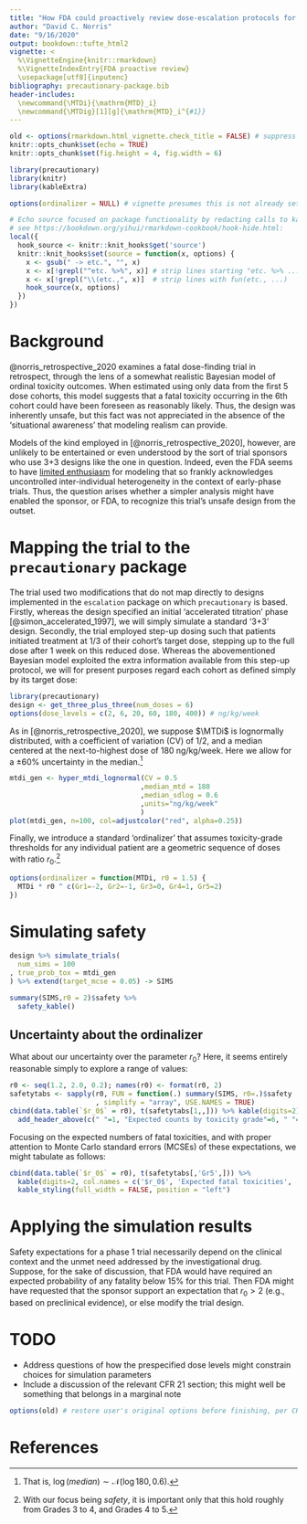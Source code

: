 ```yaml
---
title: "How FDA could proactively review dose-escalation protocols for safety"
author: "David C. Norris"
date: "9/16/2020"
output: bookdown::tufte_html2
vignette: <
  %\VignetteEngine{knitr::rmarkdown}
  %\VignetteIndexEntry{FDA proactive review}
  \usepackage[utf8]{inputenc}
bibliography: precautionary-package.bib
header-includes:
  \newcommand{\MTDi}{\mathrm{MTD}_i}
  \newcommand{\MTDig}[1][g]{\mathrm{MTD}_i^{#1}}
---
```


```r
old <- options(rmarkdown.html_vignette.check_title = FALSE) # suppress un-needed warning
knitr::opts_chunk$set(echo = TRUE)
knitr::opts_chunk$set(fig.height = 4, fig.width = 6)

library(precautionary)
library(knitr)
library(kableExtra)

options(ordinalizer = NULL) # vignette presumes this is not already set

# Echo source focused on package functionality by redacting calls to kable()
# see https://bookdown.org/yihui/rmarkdown-cookbook/hook-hide.html:
local({
  hook_source <- knitr::knit_hooks$get('source')
  knitr::knit_hooks$set(source = function(x, options) {
    x <- gsub(" -> etc.", "", x)
    x <- x[!grepl("^etc. %>%", x)] # strip lines starting "etc. %>% ..."
    x <- x[!grepl("\\(etc.,", x)]  # strip lines with fun(etc., ...)
    hook_source(x, options)
  })
})
```

# Background

@norris_retrospective_2020 examines a fatal dose-finding trial in retrospect, through the lens of a somewhat realistic Bayesian model of ordinal toxicity outcomes. When estimated using only data from the first 5 dose cohorts, this model suggests that a fatal toxicity occurring in the 6th cohort could have been foreseen as reasonably likely. Thus, the design was inherently unsafe, but this fact was not appreciated in the absence of the 'situational awareness' that modeling realism can provide.

Models of the kind employed in [@norris_retrospective_2020], however, are unlikely to be entertained or even understood by the sort of trial sponsors who use 3+3 designs like the one in question. Indeed, even the FDA seems to have [limited enthusiasm](https://precisionmethods.guru/2020/04/21/fda-oce-response-on-dose-individualization/) for modeling that so frankly acknowledges uncontrolled inter-individual heterogeneity in the context of early-phase trials. Thus, the question arises whether a simpler analysis might have enabled the sponsor, or FDA, to recognize this trial's unsafe design from the outset.

# Mapping the trial to the `precautionary` package

The trial used two modifications that do not map directly to designs implemented in the `escalation` package on which `precautionary` is based. Firstly, whereas the design specified an initial 'accelerated titration' phase [@simon_accelerated_1997], we will simply simulate a standard '3+3' design. Secondly, the trial employed step-up dosing such that patients initiated treatment at 1/3 of their cohort's target dose, stepping up to the full dose after 1 week on this reduced dose. Whereas the abovementioned Bayesian model exploited the extra information available from this step-up protocol, we will for present purposes regard each cohort as defined simply by its target dose:

```r
library(precautionary)
design <- get_three_plus_three(num_doses = 6)
options(dose_levels = c(2, 6, 20, 60, 180, 400)) # ng/kg/week
```

As in [@norris_retrospective_2020], we suppose $\MTDi$ is lognormally distributed, with a coefficient of variation (CV) of 1/2, and a median centered at the next-to-highest dose of 180 ng/kg/week. Here we allow for a ±60% uncertainty in the median.^[That is, $\log(median) \sim \mathscr{N}(\log 180, 0.6)$.]

```r
mtdi_gen <- hyper_mtdi_lognormal(CV = 0.5
                                ,median_mtd = 180
                                ,median_sdlog = 0.6
                                ,units="ng/kg/week"
                                )
plot(mtdi_gen, n=100, col=adjustcolor("red", alpha=0.25))
```

Finally, we introduce a standard 'ordinalizer' that assumes toxicity-grade thresholds for any individual patient are a geometric sequence of doses with ratio $r_0$.^[With our focus being *safety*, it is important only that this hold roughly from Grades 3 to 4, and Grades 4 to 5.]

```r
options(ordinalizer = function(MTDi, r0 = 1.5) {
  MTDi * r0 ^ c(Gr1=-2, Gr2=-1, Gr3=0, Gr4=1, Gr5=2)
})
```

# Simulating safety

<!-- TODO: Don't cache in a production release -->

```r
design %>% simulate_trials(
  num_sims = 100
, true_prob_tox = mtdi_gen
) %>% extend(target_mcse = 0.05) -> SIMS
```

```r
summary(SIMS,r0 = 2)$safety %>%
  safety_kable() 
```

## Uncertainty about the ordinalizer

What about our uncertainty over the parameter $r_0$? Here, it seems entirely reasonable simply to explore a range of values:

```r
r0 <- seq(1.2, 2.0, 0.2); names(r0) <- format(r0, 2)
safetytabs <- sapply(r0, FUN = function(.) summary(SIMS, r0=.)$safety
                     , simplify = "array", USE.NAMES = TRUE)
cbind(data.table(`$r_0$` = r0), t(safetytabs[1,,])) %>% kable(digits=2) %>%
  add_header_above(c(" "=1, "Expected counts by toxicity grade"=6, " "=1))
```

Focusing on the expected numbers of fatal toxicities, and with proper attention to Monte Carlo standard errors (MCSEs) of these expectations, we might tabulate as follows:

```r
cbind(data.table(`$r_0$` = r0), t(safetytabs[,'Gr5',])) %>%
  kable(digits=2, col.names = c('$r_0$', 'Expected fatal toxicities', 'MCSE')) %>%
  kable_styling(full_width = FALSE, position = "left")
```

# Applying the simulation results

Safety expectations for a phase 1 trial necessarily depend on the clinical context and the unmet need addressed by the investigational drug. Suppose, for the sake of discussion, that FDA would have required an expected probability of any fatality below 15% for this trial. Then FDA might have requested that the sponsor support an expectation that $r_0 > 2$ (e.g., based on preclinical evidence), or else modify the trial design.

# TODO

* Address questions of how the prespecified dose levels might constrain choices for simulation parameters
* Include a discussion of the relevant CFR 21 section; this might well be something that belongs in a marginal note

```r
options(old) # restore user's original options before finishing, per CRAN
```

# References
